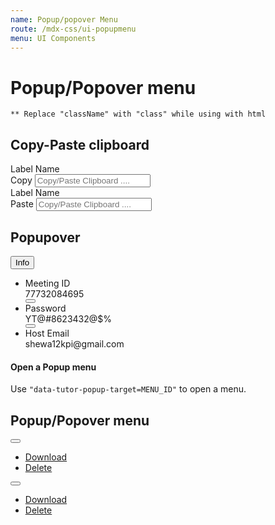 ```yaml
---
name: Popup/popover Menu
route: /mdx-css/ui-popupmenu
menu: UI Components
---
```




# Popup/Popover menu

`** Replace "className" with "class" while using with html`

## Copy-Paste clipboard

<Playground>
	<div class="tutor-clipboard-input-field">
		<label className="tutor-form-label">Label Name</label>
		<div class="tutor-input-group tutor-form-control-has-icon-right tutor-mb-15">
			<span class="tutor-btn tutor-btn-disable-outline tutor-btn-outline-fd tutor-btn-sm" data-tutor-clipboard-copy-target="tutor-clipboard-copy-1">Copy</span>
			<input type="text" class="tutor-form-control" placeholder="Copy/Paste Clipboard .... " id="tutor-clipboard-copy-1"/>
		</div>
		<label className="tutor-form-label">Label Name</label>
		<div class="tutor-input-group tutor-form-control-has-icon-right tutor-mb-15">
			<span class="tutor-btn tutor-btn-disable-outline tutor-btn-outline-fd tutor-btn-sm" data-tutor-clipboard-paste-target="tutor-clipboard-paste-1">Paste</span>
			<input type="text" class="tutor-form-control" placeholder="Copy/Paste Clipboard .... " id="tutor-clipboard-paste-1"/>
		</div>
	</div>
</Playground>

## Popupover

<Playground>
	<div className="tutor-popover-wrapper">
		<button class="tutor-popover-toggle-btn tutor-btn tutor-btn-icon tutor-btn-disable-outline tutor-no-hover tutor-btn-sm" data-tutor-popover-target="tutor-popover-menu-1">
			<span>Info</span><span class="btn-icon tutor-icon-angle-down-filled"></span>
		</button>
		<div id="tutor-popover-menu-1" className="tutor-popover">
			<div class="tutor-popover-backdrop" data-tutor-popover-backdrop></div>
			<ul class="tutor-meeting-list tutor-border-sl20 tutor-radius-6">
				<li>
					<div>
						<span class="tutor-text-regular-small tutor-color-text-hints">Meeting ID</span><br/>
						<span class="tutor-text-medium-body tutor-color-text-primary" id="copy-target-1">77732084695</span>
					</div>
					<div>
						<button class="tutor-btn tutor-is-circle tutor-is-outline tutor-btn-ghost" data-tutor-copy-target="copy-target-1">
							<span class="btn-icon tutor-icon-24 tutor-icon-copy-filled"></span>
						</button>
					</div>
				</li>
				<li>
					<div>
						<span class="tutor-text-regular-small tutor-color-text-hints">Password</span><br/>
						<span class="tutor-text-medium-body tutor-color-text-primary" id="copy-target-2">YT@#8623432@$%</span>
					</div>
					<div>
						<button class="tutor-btn tutor-is-circle tutor-is-outline tutor-btn-ghost" data-tutor-copy-target="copy-target-2">
							<span class="btn-icon tutor-icon-24 tutor-icon-copy-filled"></span>
						</button>
					</div>
				</li>
				<li>
					<div>
						<span class="tutor-text-regular-small tutor-color-text-hints">Host Email</span><br/>
						<span class="tutor-text-medium-body tutor-color-text-primary">shewa12kpi@gmail.com</span>
					</div>
				</li>
			</ul>
		</div>
	</div>
</Playground>

#### Open a Popup menu

Use `"data-tutor-popup-target=MENU_ID"` to open a menu.<br/>

## Popup/Popover menu

<Playground>
	<div style={{display:'flex', gap: '10px'}}>
		<div className="tutor-popup-opener">
			<button type="button" className="popup-btn" data-tutor-popup-target="popup-menu-1">
				<span className="toggle-icon"></span>
			</button>
			<ul id="popup-menu-1" className="popup-menu">
				<li>
					<a href="#">
						<span className="icon tutor-v2-icon-test icon-msg-archive-filled tutor-color-design-white"></span>
						<span className="tutor-text-regular-body tutor-color-white">Download</span>
					</a>
				</li>
				<li>
					<a href="#">
						<span className="icon tutor-v2-icon-test icon-delete-fill-filled tutor-color-design-white"></span>
						<span className="tutor-text-regular-body tutor-color-white">Delete</span>
					</a>
				</li>
			</ul>
		</div>
		<div className="tutor-popup-opener">
			<button type="button" className="popup-btn" data-tutor-popup-target="popup-menu-2">
				<span className="toggle-icon"></span>
			</button>
			<ul id="popup-menu-2" className="popup-menu">
				<li>
					<a href="#">
						<span className="icon tutor-v2-icon-test icon-msg-archive-filled tutor-color-design-white"></span>
						<span className="tutor-text-regular-body tutor-color-white">Download</span>
					</a>
				</li>
				<li>
					<a href="#">
						<span className="icon tutor-v2-icon-test icon-delete-fill-filled tutor-color-design-white"></span>
						<span className="tutor-text-regular-body tutor-color-white">Delete</span>
					</a>
				</li>
			</ul>
		</div>
	</div>
</Playground>
